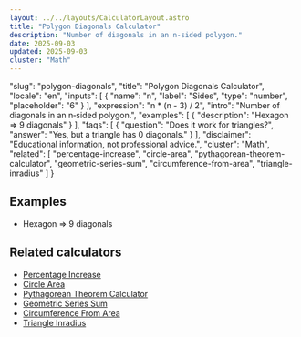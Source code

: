 ```yaml
---
layout: ../../layouts/CalculatorLayout.astro
title: "Polygon Diagonals Calculator"
description: "Number of diagonals in an n‑sided polygon."
date: 2025-09-03
updated: 2025-09-03
cluster: "Math"
---
```


  "slug": "polygon-diagonals",
  "title": "Polygon Diagonals Calculator",
  "locale": "en",
  "inputs": [
    {
      "name": "n",
      "label": "Sides",
      "type": "number",
      "placeholder": "6"
    }
  ],
  "expression": "n * (n - 3) / 2",
  "intro": "Number of diagonals in an n‑sided polygon.",
  "examples": [
    {
      "description": "Hexagon ⇒ 9 diagonals"
    }
  ],
  "faqs": [
    {
      "question": "Does it work for triangles?",
      "answer": "Yes, but a triangle has 0 diagonals."
    }
  ],
  "disclaimer": "Educational information, not professional advice.",
  "cluster": "Math",
  "related": [
    "percentage-increase",
    "circle-area",
    "pythagorean-theorem-calculator",
    "geometric-series-sum",
    "circumference-from-area",
    "triangle-inradius"
  ]
}

<Calculator schema={schema} />

## Examples

- Hexagon ⇒ 9 diagonals

## Related calculators

- [Percentage Increase](/calculators/percentage-increase/)
- [Circle Area](/calculators/circle-area/)
- [Pythagorean Theorem Calculator](/calculators/pythagorean-theorem-calculator/)
- [Geometric Series Sum](/calculators/geometric-series-sum/)
- [Circumference From Area](/calculators/circumference-from-area/)
- [Triangle Inradius](/calculators/triangle-inradius/)

